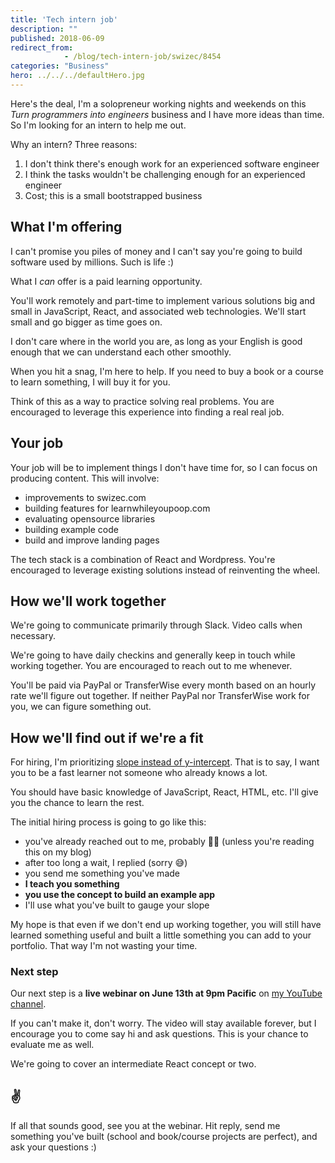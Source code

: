 ```yaml
---
title: 'Tech intern job'
description: ""
published: 2018-06-09
redirect_from: 
            - /blog/tech-intern-job/swizec/8454
categories: "Business"
hero: ../../../defaultHero.jpg
---
```


Here's the deal, I'm a solopreneur working nights and weekends on this _Turn programmers into engineers_ business and I have more ideas than time. So I'm looking for an intern to help me out.

Why an intern? Three reasons:

1.  I don't think there's enough work for an experienced software engineer
2.  I think the tasks wouldn't be challenging enough for an experienced engineer
3.  Cost; this is a small bootstrapped business

## What I'm offering

I can't promise you piles of money and I can't say you're going to build software used by millions. Such is life :)

What I _can_ offer is a paid learning opportunity.

You'll work remotely and part-time to implement various solutions big and small in JavaScript, React, and associated web technologies. We'll start small and go bigger as time goes on.

I don't care where in the world you are, as long as your English is good enough that we can understand each other smoothly.

When you hit a snag, I'm here to help. If you need to buy a book or a course to learn something, I will buy it for you.

Think of this as a way to practice solving real problems. You are encouraged to leverage this experience into finding a real real job.

## Your job

Your job will be to implement things I don't have time for, so I can focus on producing content. This will involve:

-   improvements to swizec.com
-   building features for learnwhileyoupoop.com
-   evaluating opensource libraries
-   building example code
-   build and improve landing pages

The tech stack is a combination of React and Wordpress. You're encouraged to leverage existing solutions instead of reinventing the wheel.

## How we'll work together

We're going to communicate primarily through Slack. Video calls when necessary.

We're going to have daily checkins and generally keep in touch while working together. You are encouraged to reach out to me whenever.

You'll be paid via PayPal or TransferWise every month based on an hourly rate we'll figure out together. If neither PayPal nor TransferWise work for you, we can figure something out.

## How we'll find out if we're a fit

For hiring, I'm prioritizing [slope instead of y-intercept](http://qr.ae/TUphry). That is to say, I want you to be a fast learner not someone who already knows a lot.

You should have basic knowledge of JavaScript, React, HTML, etc. I'll give you the chance to learn the rest.

The initial hiring process is going to go like this:

-   you've already reached out to me, probably 👍🏼 (unless you're reading this on my blog)
-   after too long a wait, I replied (sorry 😅)
-   you send me something you've made
-   **I teach you something**
-   **you use the concept to build an example app**
-   I'll use what you've built to gauge your slope

My hope is that even if we don't end up working together, you will still have learned something useful and built a little something you can add to your portfolio. That way I'm not wasting your time.

### Next step

Our next step is a **live webinar on June 13th at 9pm Pacific** on [my YouTube channel](https://youtube.com/SwizecTeller).

If you can't make it, don't worry. The video will stay available forever, but I encourage you to come say hi and ask questions. This is your chance to evaluate me as well.

We're going to cover an intermediate React concept or two.

## ✌️

If all that sounds good, see you at the webinar. Hit reply, send me something you've built (school and book/course projects are perfect), and ask your questions :)
